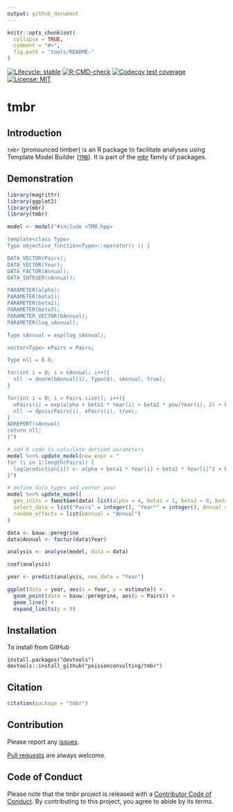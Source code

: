 ```yaml
---
output: github_document
---
```


<!-- README.md is generated from README.Rmd. Please edit that file -->

```r
knitr::opts_chunk$set(
  collapse = TRUE,
  comment = "#>",
  fig.path = "tools/README-"
)
```

<!-- badges: start -->
[![Lifecycle: stable](https://img.shields.io/badge/lifecycle-stable-brightgreen.svg)](https://lifecycle.r-lib.org/articles/stages.html#stable)
[![R-CMD-check](https://github.com/poissonconsulting/tmbr/actions/workflows/R-CMD-check.yaml/badge.svg)](https://github.com/poissonconsulting/tmbr/actions/workflows/R-CMD-check.yaml)
[![Codecov test coverage](https://codecov.io/gh/poissonconsulting/tmbr/branch/master/graph/badge.svg)](https://codecov.io/gh/poissonconsulting/tmbr?branch=master)
[![License: MIT](https://img.shields.io/badge/License-MIT-blue.svg)](https://opensource.org/licenses/MIT)

<!-- badges: end -->
  
# tmbr

## Introduction

`tmbr` (pronounced timber) is an R package to facilitate analyses using Template Model Builder ([`TMB`](https://github.com/kaskr/adcomp)).
It is part of the [mbr](https://github.com/poissonconsulting/mbr) family of packages.

## Demonstration

```r
library(magrittr)
library(ggplot2)
library(mbr)
library(tmbr)
```

```r
model <- model("#include <TMB.hpp>

template<class Type>
Type objective_function<Type>::operator() () {

DATA_VECTOR(Pairs);
DATA_VECTOR(Year);
DATA_FACTOR(Annual);
DATA_INTEGER(nAnnual);

PARAMETER(alpha);
PARAMETER(beta1);
PARAMETER(beta2);
PARAMETER(beta3);
PARAMETER_VECTOR(bAnnual);
PARAMETER(log_sAnnual);

Type sAnnual = exp(log_sAnnual);

vector<Type> ePairs = Pairs;

Type nll = 0.0;

for(int i = 0; i < nAnnual; i++){
  nll -= dnorm(bAnnual(i), Type(0), sAnnual, true);
}

for(int i = 0; i < Pairs.size(); i++){
  ePairs(i) = exp(alpha + beta1 * Year(i) + beta2 * pow(Year(i), 2) + beta3 * pow(Year(i), 3) + bAnnual(Annual(i)));
  nll -= dpois(Pairs(i), ePairs(i), true);
}
ADREPORT(sAnnual)
return nll;
}")

# add R code to calculate derived parameters
model %<>% update_model(new_expr = "
for (i in 1:length(Pairs)) {
  log(prediction[i]) <- alpha + beta1 * Year[i] + beta2 * Year[i]^2 + beta3 * Year[i]^3 + bAnnual[Annual[i]]
}")

# define data types and center year
model %<>% update_model(
  gen_inits = function(data) list(alpha = 4, beta1 = 1, beta2 = 0, beta3 = 0, log_sAnnual = 0, bAnnual = rep(0, data$nAnnual)),
  select_data = list("Pairs" = integer(), "Year*" = integer(), Annual = factor()),
  random_effects = list(bAnnual = "Annual")
)

data <- bauw::peregrine
data$Annual <- factor(data$Year)

analysis <- analyse(model, data = data)

coef(analysis)
```

```r
year <- predict(analysis, new_data = "Year")

ggplot(data = year, aes(x = Year, y = estimate)) +
  geom_point(data = bauw::peregrine, aes(y = Pairs)) +
  geom_line() +
  expand_limits(y = 0)
```

## Installation

To install from GitHub
```
install.packages("devtools")
devtools::install_github("poissonconsulting/tmbr")
```

## Citation

```r
citation(package = "tmbr")
```

## Contribution

Please report any [issues](https://github.com/poissonconsulting/tmbr/issues).

[Pull requests](https://github.com/poissonconsulting/tmbr/pulls) are always welcome.

## Code of Conduct

Please note that the tmbr project is released with a [Contributor Code of Conduct](https://contributor-covenant.org/version/2/0/CODE_OF_CONDUCT.html). By contributing to this project, you agree to abide by its terms.
